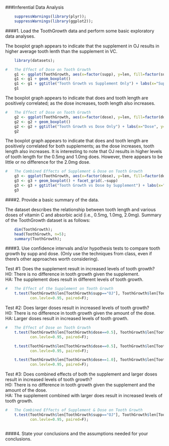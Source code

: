 ###Inferential Data Analysis

```r
    suppressWarnings(library(plyr));
    suppressWarnings(library(ggplot2));
```
  
  
####1. Load the ToothGrowth data and perform some basic exploratory data analyses.
  
The boxplot graph appears to indicate that the supplement in OJ results in higher average tooth lenth than the supplement in VC.
```r
    library(datasets);

#   The Effect of Dose on Tooth Growth
    g1 <- ggplot(ToothGrowth, aes(x=factor(supp), y=len, fill=factor(supp)))
    g1 <- g1 + geom_boxplot() 
    g1 <- g1 + ggtitle("Tooth Growth vs Supplement Only") + labs(x="Supplement", y="Tooth Length")
    g1
```

The boxplot graph appears to indicate that does and tooth length are positively correlated; as the dose increases, tooth length also increases.
```r
#   The Effect of Dose on Tooth Growth
    g2 <- ggplot(ToothGrowth, aes(x=factor(dose), y=len, fill=factor(dose)))
    g2 <- g2 + geom_boxplot() 
    g2 <- g2 + ggtitle("Tooth Growth vs Dose Only") + labs(x="Dose", y="Tooth Length")
    g2
```
  
The boxplot graph appears to indicate that does and tooth length are positively correlated for both supplements; as the dose increases, tooth length also increases.  It is interesting to note that OJ results in higher levels of tooth length for the 0.5mg and 1.0mg does.  However, there appears to be little or no difference for the 2.0mg dose.  
```r
#   The Combined Effects of Supplement & Dose on Tooth Growth
    g3 <- ggplot(ToothGrowth, aes(x=factor(dose), y=len, fill=factor(dose)))
    g3 <- g3 + geom_boxplot() + facet_grid(.~supp) 
    g3 <- g3 + ggtitle("Tooth Growth vs Dose by Supplement") + labs(x="Dose", y="Tooth Length")
    g3
```
  
####2. Provide a basic summary of the data.

The dataset describes the relationship between tooth length and various doses of vitamin C and absorbic acid (i.e., 0.5mg, 1.0mg, 2.0mg).  Summary of the ToothGrowth dataset is as follows:
```r
    dim(ToothGrowth);
    head(ToothGrowth, n=5);
    summary(ToothGrowth);
```

####3. Use confidence intervals and/or hypothesis tests to compare tooth growth by supp and dose. (Only use the techniques from class, even if there's other approaches worth considering).
  
Test #1: Does the supplement result in increased levels of tooth growth?  
H0: There is no difference in tooth growth given the supplement.  
HA: The supplement does result in different levels of tooth growth.  
```r
#   The Effect of the Supplement on Tooth Growth
    t.test(ToothGrowth$len[ToothGrowth$supp=="OJ"], ToothGrowth$len[ToothGrowth$supp=="VC"],
           con.levle=0.95, paired=F);
```
  
Test #2: Does larger doses result in increased levels of tooth growth?  
H0: There is no difference in tooth growth given the amount of the dose.  
HA: Larger doses result in increased levels of tooth growth.  
```r
#   The Effect of Dose on Tooth Growth
    t.test(ToothGrowth$len[ToothGrowth$dose==0.5], ToothGrowth$len[ToothGrowth$dose==1.0],
           con.levle=0.95, paired=F);

    t.test(ToothGrowth$len[ToothGrowth$dose==0.5], ToothGrowth$len[ToothGrowth$dose==2.0],
           con.levle=0.95, paired=F);

    t.test(ToothGrowth$len[ToothGrowth$dose==1.0], ToothGrowth$len[ToothGrowth$dose==2.0],
           con.levle=0.95, paired=F);
```
  
Test #3: Does combined effects of both the supplement and larger doses result in increased levels of tooth growth?  
H0: There is no difference in tooth growth given the supplement and the amount of the dose.  
HA: The supplement combined with larger does result in increased levels of tooth growth.  
```r
#   The Combined Effects of Supplement & Dose on Tooth Growth
    t.test(ToothGrowth$len[ToothGrowth$supp=="OJ"], ToothGrowth$len[ToothGrowth$supp=="VC"],
           con.levle=0.95, paired=F);



```
####4. State your conclusions and the assumptions needed for your conclusions. 
  

